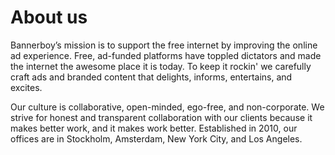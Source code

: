 
<Meta title="Design System|Brand/About" />

# About us

Bannerboy’s mission is to support the free internet by improving the online ad experience. Free, ad-funded platforms have toppled dictators and made the internet the awesome place it is today.
To keep it rockin' we carefully craft ads and branded content that delights, informs, entertains, and excites.

Our culture is collaborative, open-minded, ego-free, and non-corporate. We strive for honest and transparent collaboration with our clients because it makes better work, and it makes work better.
Established in 2010, our offices are in Stockholm, Amsterdam, New York City, and Los Angeles.
